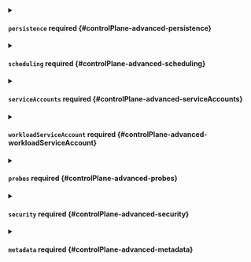

<PartialDefaultimageregistry />


<PartialHeadless />



<details className="config-field" data-expandable="true">
<summary>

#### `persistence` <span className="config-field-required" data-required="false">required</span> <span className="config-field-type"></span> <span className="config-field-default"></span> <span className="config-field-enum"></span> {#controlPlane-advanced-persistence}



</summary>

<PartialPersistencereference />


</details>



<details className="config-field" data-expandable="true">
<summary>

#### `scheduling` <span className="config-field-required" data-required="false">required</span> <span className="config-field-type"></span> <span className="config-field-default"></span> <span className="config-field-enum"></span> {#controlPlane-advanced-scheduling}



</summary>

<PartialSchedulingreference />


</details>



<details className="config-field" data-expandable="true">
<summary>

#### `serviceAccounts` <span className="config-field-required" data-required="false">required</span> <span className="config-field-type"></span> <span className="config-field-default"></span> <span className="config-field-enum"></span> {#controlPlane-advanced-serviceAccounts}



</summary>

<PartialServiceaccountsreference />


</details>



<details className="config-field" data-expandable="true">
<summary>

#### `workloadServiceAccount` <span className="config-field-required" data-required="false">required</span> <span className="config-field-type"></span> <span className="config-field-default"></span> <span className="config-field-enum"></span> {#controlPlane-advanced-workloadServiceAccount}



</summary>

<PartialWorkloadserviceaccountreference />


</details>



<details className="config-field" data-expandable="true">
<summary>

#### `probes` <span className="config-field-required" data-required="false">required</span> <span className="config-field-type"></span> <span className="config-field-default"></span> <span className="config-field-enum"></span> {#controlPlane-advanced-probes}



</summary>

<PartialProbesreference />


</details>



<details className="config-field" data-expandable="true">
<summary>

#### `security` <span className="config-field-required" data-required="false">required</span> <span className="config-field-type"></span> <span className="config-field-default"></span> <span className="config-field-enum"></span> {#controlPlane-advanced-security}



</summary>

<PartialSecurityreference />


</details>



<details className="config-field" data-expandable="true">
<summary>

#### `metadata` <span className="config-field-required" data-required="false">required</span> <span className="config-field-type"></span> <span className="config-field-default"></span> <span className="config-field-enum"></span> {#controlPlane-advanced-metadata}



</summary>

<PartialMetadatareference />


</details>
